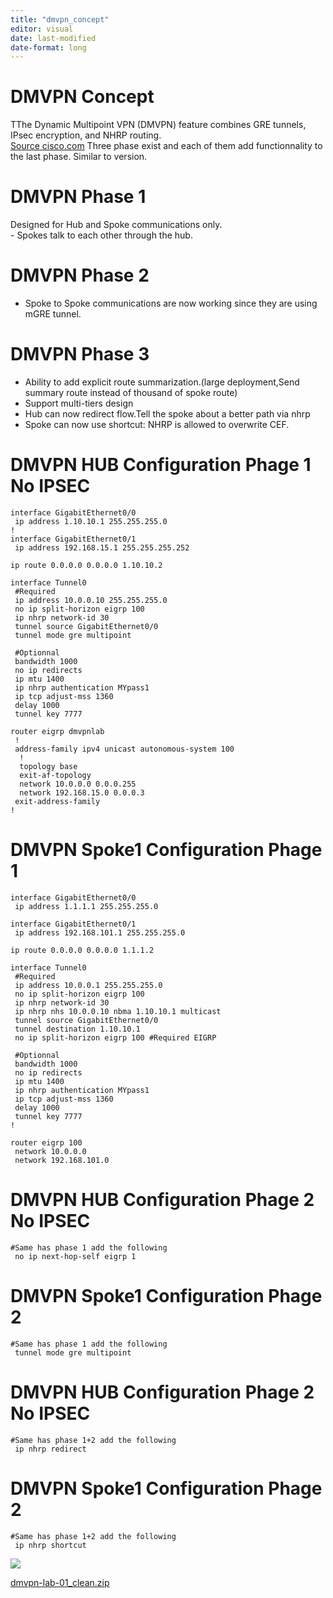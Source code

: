 ```yaml
---
title: "dmvpn_concept"
editor: visual
date: last-modified
date-format: long
---
```


# DMVPN Concept

TThe Dynamic Multipoint VPN (DMVPN) feature combines GRE tunnels, IPsec encryption, and NHRP routing.\
[Source cisco.com](https://www.cisco.com/c/en/us/td/docs/ios-xml/ios/sec_conn_dmvpn/configuration/15-mt/sec-conn-dmvpn-15-mt-book/sec-conn-dmvpn-dmvpn.html) Three phase exist and each of them add functionnality to the last phase. Similar to version.

# DMVPN Phase 1

Designed for Hub and Spoke communications only.\
- Spokes talk to each other through the hub.\

# DMVPN Phase 2

-   Spoke to Spoke communications are now working since they are using mGRE tunnel.\

# DMVPN Phase 3

-   Ability to add explicit route summarization.(large deployment,Send summary route instead of thousand of spoke route)
-   Support multi-tiers design
-   Hub can now redirect flow.Tell the spoke about a better path via nhrp
-   Spoke can now use shortcut: NHRP is allowed to overwrite CEF.

# DMVPN HUB Configuration Phage 1 No IPSEC

```         
interface GigabitEthernet0/0
 ip address 1.10.10.1 255.255.255.0
!
interface GigabitEthernet0/1
 ip address 192.168.15.1 255.255.255.252
 
ip route 0.0.0.0 0.0.0.0 1.10.10.2

interface Tunnel0
 #Required
 ip address 10.0.0.10 255.255.255.0
 no ip split-horizon eigrp 100
 ip nhrp network-id 30
 tunnel source GigabitEthernet0/0
 tunnel mode gre multipoint
 
 #Optionnal
 bandwidth 1000
 no ip redirects
 ip mtu 1400
 ip nhrp authentication MYpass1
 ip tcp adjust-mss 1360
 delay 1000
 tunnel key 7777
 
router eigrp dmvpnlab
 !
 address-family ipv4 unicast autonomous-system 100
  !
  topology base
  exit-af-topology
  network 10.0.0.0 0.0.0.255
  network 192.168.15.0 0.0.0.3
 exit-address-family
!
```

# DMVPN Spoke1 Configuration Phage 1

```         
interface GigabitEthernet0/0
 ip address 1.1.1.1 255.255.255.0

interface GigabitEthernet0/1
 ip address 192.168.101.1 255.255.255.0
 
ip route 0.0.0.0 0.0.0.0 1.1.1.2

interface Tunnel0
 #Required
 ip address 10.0.0.1 255.255.255.0
 no ip split-horizon eigrp 100
 ip nhrp network-id 30
 ip nhrp nhs 10.0.0.10 nbma 1.10.10.1 multicast
 tunnel source GigabitEthernet0/0
 tunnel destination 1.10.10.1
 no ip split-horizon eigrp 100 #Required EIGRP
 
 #Optionnal
 bandwidth 1000
 no ip redirects
 ip mtu 1400
 ip nhrp authentication MYpass1
 ip tcp adjust-mss 1360
 delay 1000
 tunnel key 7777
!

router eigrp 100
 network 10.0.0.0
 network 192.168.101.0
```

# DMVPN HUB Configuration Phage 2 No IPSEC

```         
#Same has phase 1 add the following
 no ip next-hop-self eigrp 1
```

# DMVPN Spoke1 Configuration Phage 2

```         
#Same has phase 1 add the following
 tunnel mode gre multipoint
```

# DMVPN HUB Configuration Phage 2 No IPSEC

```         
#Same has phase 1+2 add the following
 ip nhrp redirect
```

# DMVPN Spoke1 Configuration Phage 2

```         
#Same has phase 1+2 add the following
 ip nhrp shortcut
```

![](images/dmvpn-lab-01.png){fig-align="center"}\

[dmvpn-lab-01_clean.zip](attachements/dmvpn-lab-01_clean.zip)\
